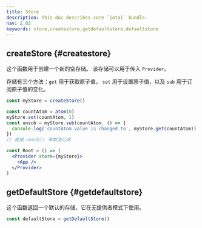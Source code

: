 ```yaml
---
title: Store
description: This doc describes core `jotai` bundle.
nav: 2.03
keywords: store,createstore,getdefaultstore,defaultstore
---
```


## createStore {#createstore}

这个函数用于创建一个新的空存储。
该存储可以用于传入 `Provider`。

存储有三个方法：`get` 用于获取原子值，
`set` 用于设置原子值，以及 `sub` 用于订阅原子值的变化。

```jsx
const myStore = createStore()

const countAtom = atom(0)
myStore.set(countAtom, 1)
const unsub = myStore.sub(countAtom, () => {
  console.log('countAtom value is changed to', myStore.get(countAtom))
})
// 使用 unsub() 来取消订阅

const Root = () => (
  <Provider store={myStore}>
    <App />
  </Provider>
)
```

## getDefaultStore {#getdefaultstore}

这个函数返回一个默认的存储，它在无提供者模式下使用。

```js
const defaultStore = getDefaultStore()
```

